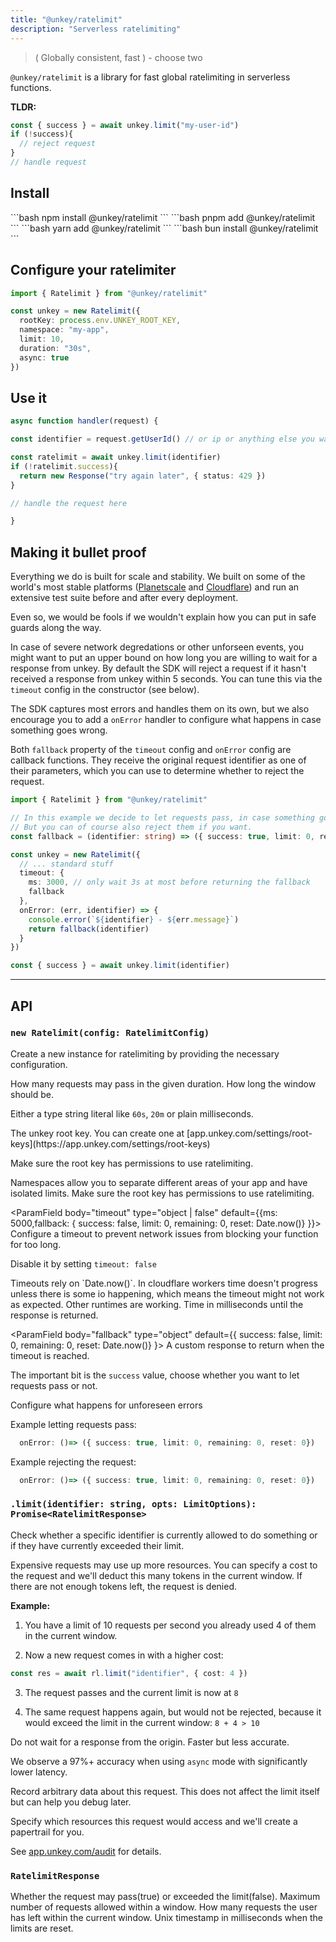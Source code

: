 ```yaml
---
title: "@unkey/ratelimit"
description: "Serverless ratelimiting"
---
```


> ( Globally consistent, fast ) - choose two

`@unkey/ratelimit` is a library for fast global ratelimiting in serverless functions.


**TLDR:**
```ts
const { success } = await unkey.limit("my-user-id")
if (!success){
  // reject request
}
// handle request
```


<Card icon="github" title="github.com/unkeyed/unkey/tree/main/packages/ratelimit" href="https://github.com/unkeyed/unkey/tree/main/packages/ratelimit"/>


## Install

<Tabs>
  <Tab title="npm">
  ```bash
  npm install @unkey/ratelimit
  ```
  </Tab>
  <Tab title="pnpm">
  ```bash
  pnpm add @unkey/ratelimit
   ```
  </Tab>
  <Tab title="yarn">
  ```bash
  yarn add @unkey/ratelimit
   ```
  </Tab>
  <Tab title="bun">
  ```bash
  bun install @unkey/ratelimit
  ```
  </Tab>
</Tabs>



## Configure your ratelimiter

```ts
import { Ratelimit } from "@unkey/ratelimit"

const unkey = new Ratelimit({
  rootKey: process.env.UNKEY_ROOT_KEY,
  namespace: "my-app",
  limit: 10,
  duration: "30s",
  async: true
})
```

## Use it

```ts
async function handler(request) {

const identifier = request.getUserId() // or ip or anything else you want

const ratelimit = await unkey.limit(identifier)
if (!ratelimit.success){
  return new Response("try again later", { status: 429 })
}

// handle the request here

}
```

## Making it bullet proof


Everything we do is built for scale and stability.
We built on some of the world's most stable platforms ([Planetscale](https://planetscale.com/) and [Cloudflare](https://www.cloudflare.com)) and run an extensive test suite before and after every deployment.

Even so, we would be fools if we wouldn't explain how you can put in safe guards along the way.


In case of severe network degredations or other unforseen events, you might want to put an upper bound on how long you are willing to wait for a response from unkey.
By default the SDK will reject a request if it hasn't received a response from unkey within 5 seconds. You can tune this via the `timeout` config in the constructor (see below).

The SDK captures most errors and handles them on its own, but we also encourage you to add a `onError` handler to configure what happens in case something goes wrong.

Both `fallback` property of the `timeout` config and `onError` config are callback functions. They receive the original request identifier as one of their parameters, which you can use to determine whether to reject the request.

```ts
import { Ratelimit } from "@unkey/ratelimit"

// In this example we decide to let requests pass, in case something goes wrong.
// But you can of course also reject them if you want.
const fallback = (identifier: string) => ({ success: true, limit: 0, reset: 0, remaining: 0 })

const unkey = new Ratelimit({
  // ... standard stuff
  timeout: {
    ms: 3000, // only wait 3s at most before returning the fallback
    fallback
  },
  onError: (err, identifier) => {
    console.error(`${identifier} - ${err.message}`)
    return fallback(identifier)
  }
})

const { success } = await unkey.limit(identifier)
```

___

## API

### `new Ratelimit(config: RatelimitConfig)`

Create a new instance for ratelimiting by providing the necessary configuration.


<ParamField  body="RatelimitConfig" type="object" required >
<Expandable title="RatelimitConfig">
<ParamField body="limit" type="number" required>
How many requests may pass in the given duration.
</ParamField>


<ParamField body="duration" type="Duration | number" required placeholder="60s">
How long the window should be.

Either a type string literal like `60s`, `20m` or plain milliseconds.
</ParamField>


<ParamField body="rootKey" type="string" required>
The unkey root key. You can create one at [app.unkey.com/settings/root-keys](https://app.unkey.com/settings/root-keys)

Make sure the root key has permissions to use ratelimiting.

</ParamField>

<ParamField body="namespace" type="string" required placeholder="tRPC">
Namespaces allow you to separate different areas of your app and have isolated limits.
Make sure the root key has permissions to use ratelimiting.
</ParamField>


<ParamField body="timeout" type="object | false" default={{ms: 5000,fallback: { success: false, limit: 0, remaining: 0, reset: Date.now()} }}>
Configure a timeout to prevent network issues from blocking your function for too long.

Disable it by setting `timeout: false`

<Warning>
Timeouts rely on `Date.now()`. In cloudflare workers time doesn't progress unless there is some io happening, which means the timeout might not work as expected.
Other runtimes are working.
</Warning>


<Expandable defaultOpen>

<ParamField body="ms" type="number" default={5000}>
Time in milliseconds until the response is returned.
</ParamField>

<ParamField body="fallback" type="object" default={{ success: false, limit: 0, remaining: 0, reset: Date.now()} }>
A custom response to return when the timeout is reached.

The important bit is the `success` value, choose whether you want to let requests pass or not.
</ParamField>
</Expandable>



</ParamField>

<ParamField body="onError" type="() => RatelimitResponse | Promise<RatelimitResponse>">
Configure what happens for unforeseen errors


Example letting requests pass:
 ```ts
   onError: ()=> ({ success: true, limit: 0, remaining: 0, reset: 0})
 ```

Example rejecting the request:
 ```ts
   onError: ()=> ({ success: true, limit: 0, remaining: 0, reset: 0})
 ```




</ParamField>
</Expandable>
</ParamField>

### `.limit(identifier: string, opts: LimitOptions): Promise<RatelimitResponse>`

Check whether a specific identifier is currently allowed to do something or if they have currently exceeded their limit.

<ParamField  body="LimitOptions" type="object" required >
<Expandable title="LimitOptions">
<ParamField body="cost" type="number" default={1}>
Expensive requests may use up more resources. You can specify a cost to the request and
 we'll deduct this many tokens in the current window. If there are not enough tokens left,
 the request is denied.

**Example:**

 1. You have a limit of 10 requests per second you already used 4 of them in the current
 window.

 2. Now a new request comes in with a higher cost:
 ```ts
 const res = await rl.limit("identifier", { cost: 4 })
 ```

 3. The request passes and the current limit is now at `8`

 4. The same request happens again, but would not be rejected, because it would exceed the
 limit in the current window: `8 + 4 > 10`



</ParamField>

<ParamField body="async" type="boolean" default={false}>
Do not wait for a response from the origin. Faster but less accurate.

We observe a 97%+ accuracy when using `async` mode with significantly lower latency.
</ParamField>


<ParamField body="meta" type=" Record<string, string | number | boolean | null>;">
Record arbitrary data about this request. This does not affect the limit itself but can help you debug later.
</ParamField>

<ParamField body="resources" type="Array<{
    type: string;
    id: string;
    name?: string;
    meta?: Record<string, string | number | boolean | null>;
  }>">
Specify which resources this request would access and we'll create a papertrail for you.

See [app.unkey.com/audit](https://app.unkey.com/audit) for details.
</ParamField>


</Expandable>

</ParamField>

### `RatelimitResponse`


<ParamField  body="RatelimitResponse" type="object" >
<Expandable title="RatelimitResponse">
<ParamField body="success" type="boolean" required>
Whether the request may pass(true) or exceeded the limit(false).
</ParamField>

<ParamField body="limit" type="number" required>
Maximum number of requests allowed within a window.
</ParamField>

<ParamField body="remaining" type="number" required>
How many requests the user has left within the current window.
</ParamField>

<ParamField body="reset" type="number" required>
Unix timestamp in milliseconds when the limits are reset.
</ParamField>


</Expandable>

</ParamField>
